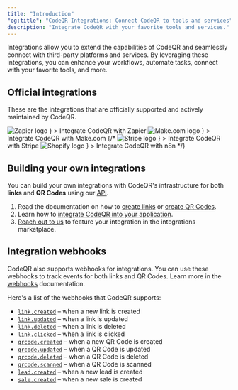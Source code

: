 ```yaml
---
title: "Introduction"
"og:title": "CodeQR Integrations: Connect CodeQR to tools and services"
description: "Integrate CodeQR with your favorite tools and services."
---
```


Integrations allow you to extend the capabilities of CodeQR and seamlessly connect with third-party platforms and services. By leveraging these integrations, you can enhance your workflows, automate tasks, connect with your favorite tools, and more.

## Official integrations

These are the integrations that are officially supported and actively maintained by CodeQR.

<CardGroup cols={2}>
  <Card
    title="Zapier"
    href="https://codeqr.io/integrations/zapier"
    icon={
      <div className="h-8 w-8">
        <img
          src="https://res.cloudinary.com/dhnaggn4g/image/upload/v1738505785/integrations/cm6npgh8k0001dhtwodzdw4l4_1HO4wqh.png"
          alt="Zapier logo"
          className="h-full w-full rounded-full"
        />
      </div>
    }
  >
    Integrate CodeQR with Zapier
  </Card>
  <Card
    title="Make.com"
    href="https://codeqr.io/integrations/make"
    icon={
      <div className="h-8 w-8">
        <img
          src="https://res.cloudinary.com/dhnaggn4g/image/upload/v1738513357/integrations/cm6lamwga00014sxltfsdg8d9_eTvJyn5.png"
          alt="Make.com logo"
          className="h-full w-full rounded-full"
        />
      </div>
    }
  >
    Integrate CodeQR with Make.com
  </Card>
  {/* 
  <Card
    title="Stripe"
    href="https://codeqr.io/integrations/stripe"
    icon={
      <div className="h-8 w-8">
        <img
          src="https://res.cloudinary.com/dhnaggn4g/image/upload/v1742728817/integrations/cm8ljqpee0001q17yyyd9raum_JR45uvC.png"
          alt="Stripe logo"
          className="h-full w-full rounded-full"
        />
      </div>
    }
  >
    Integrate CodeQR with Stripe
  </Card>
  <Card
    title="Shopify"
    href="https://codeqr.io/integrations/n8n"
    icon={
      <div className="h-8 w-8">
        <img
          src="https://dubassets.com/integrations/int_iWOtrZgmcyU6XDwKr4AYYqLN_jUmF77W"
          alt="Shopify logo"
          className="h-full w-full rounded-full"
        />
      </div>
    }
  >
    Integrate CodeQR with n8n
  </Card>
  */}
</CardGroup>

## Building your own integrations

You can build your own integrations with CodeQR's infrastructure for both **links** and **QR Codes** using our [API](/api-reference/introduction).

1. Read the documentation on how to [create links](/api-reference/endpoint/create-a-link) or [create QR Codes](/api-reference/endpoint/create-a-qrcode).
2. Learn how to [integrate CodeQR into your application](/integrations/quickstart).
3. [Reach out to us](https://codeqr.io/contact/support) to feature your integration in the integrations marketplace.

## Integration webhooks

CodeQR also supports webhooks for integrations. You can use these webhooks to track events for both links and QR Codes. Learn more in the [webhooks](/concepts/webhooks/introduction) documentation.

Here's a list of the webhooks that CodeQR supports:

- [`link.created`](/concepts/webhooks/event-types#link-created) – when a new link is created
- [`link.updated`](/concepts/webhooks/event-types#link-updated) – when a link is updated
- [`link.deleted`](/concepts/webhooks/event-types#link-deleted) – when a link is deleted
- [`link.clicked`](/concepts/webhooks/event-types#link-clicked) – when a link is clicked
- [`qrcode.created`](/concepts/webhooks/event-types#qrcode-created) – when a new QR Code is created
- [`qrcode.updated`](/concepts/webhooks/event-types#qrcode-updated) – when a QR Code is updated
- [`qrcode.deleted`](/concepts/webhooks/event-types#qrcode-deleted) – when a QR Code is deleted
- [`qrcode.scanned`](/concepts/webhooks/event-types#qrcode-scanned) – when a QR Code is scanned
- [`lead.created`](/concepts/webhooks/event-types#lead-created) – when a new lead is created
- [`sale.created`](/concepts/webhooks/event-types#sale-created) – when a new sale is created